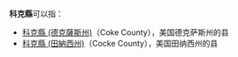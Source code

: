 '''科克縣'''可以指：

*[[科克縣_(德克薩斯州)|科克縣 (德克薩斯州)]]（Coke County），美国德克萨斯州的县
*[[科克縣_(田納西州)|科克縣 (田納西州)]]（Cocke County），美国田纳西州的县

{{Disambig|Cat=三字消歧义}}